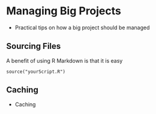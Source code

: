 # Managing Big Projects

- Practical tips on how a big project should be managed

## Sourcing Files

A benefit of using R Markdown is that it is easy 


```
source("yourScript.R")
```


## Caching

- Caching